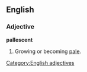 ==English==

===Adjective===
'''pallescent'''

# Growing or becoming [[pale]].

[[Category:English adjectives]]